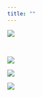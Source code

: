 ---
title: ""
---

![](plot/ie-header.jpg){fig-align="center"}

<br>

![](plot/program-1.png){fig-align="center"}

![](plot/program-2.png){fig-align="center"}


![](plot/program-3.png){fig-align="center"}